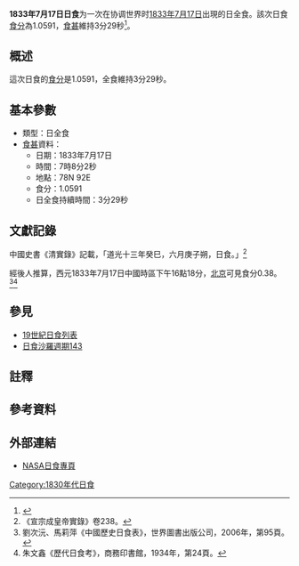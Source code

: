 {{Infobox Solar eclipse
| Year        = 1833
| Month       = 7
| Day         = 17
| Type        = 日全食
| Image       = SE1833Jul17T.gif
| Image size  = 200px
| Image intro = 1833年7月17日日全食路徑圖
  <!--   日食資料   -->
| Gamma       = 0.8348
| Mag         = 1.0591
| Saros       = [[日食沙羅週期143|143]]
| Saros total = 
| Saros seq   = 
  <!--     食甚     -->
| Duration    = 3分29秒
| Location    = 
| Coords      = 
| Width       = 357公里
  <!--   開始時間   -->
| Partial     = 
| Start type  = 
| Centre      = 
| Greatest    = 07:08:02
  <!--     倒數     -->
| hour        = 07
| minute      = 08
| second      = 02
| Duration_s  = 
}}
'''1833年7月17日日食'''为一次在协调世界时[[1833年|1833年]][[7月17日|7月17日]]出現的日全食。該次日食[[食分|食分]]為1.0591，[[食甚|食甚]]維持3分29秒<ref name="nasa_catalog_list">{{cite web |url=http://eclipse.gsfc.nasa.gov/SEcat5/SE1801-1900.html |title=Catalog of Solar Eclipses: 1801 to 1900 |language=en |publisher=[[NASA|NASA]] |accessdate=2009-07-26 |archiveurl=https://web.archive.org/web/20150112204733/http://eclipse.gsfc.nasa.gov/SEcat5/SE1801-1900.html |archivedate=2015-01-12 |deadurl=no }}</ref>。

== 概述 ==
這次日食的[[食分|食分]]是1.0591，全食維持3分29秒。

== 基本參數 ==
{{NoteUTC}}
* 類型：日全食
*[[食甚|食甚]]資料：
** 日期：1833年7月17日
** 時間：7時8分2秒 
** 地點：78N 92E
** 食分：1.0591
** 日全食持續時間：3分29秒

== 文獻記錄 ==
中國史書《清實錄》記載，「道光十三年癸巳，六月庚子朔，日食。」<ref>《宣宗成皇帝實錄》卷238。</ref></ref>經後人推算，西元1833年7月17日中國時區下午16點18分，[[北京|北京]]可見食分0.38。<ref>劉次沅、馬莉萍《中國歷史日食表》，世界圖書出版公司，2006年，第95頁。</ref><ref>朱文鑫《歷代日食考》，商務印書館，1934年，第24頁。</ref>

== 參見 ==
{{日食主題}}
* [[19世紀日食列表|19世紀日食列表]]
* [[日食沙羅週期143|日食沙羅週期143]]

== 註釋 ==
{{NoteFoot}}

== 參考資料 ==
{{reflist}}

== 外部連結 ==
* [http://eclipse.gsfc.nasa.gov/solar.html NASA日食專頁]{{Wayback|url=http://eclipse.gsfc.nasa.gov/solar.html |date=20190108200537 }}{{en icon}}

{{日食}}

[[Category:1830年代日食|Category:1830年代日食]]

{{Eclipse-stub}}